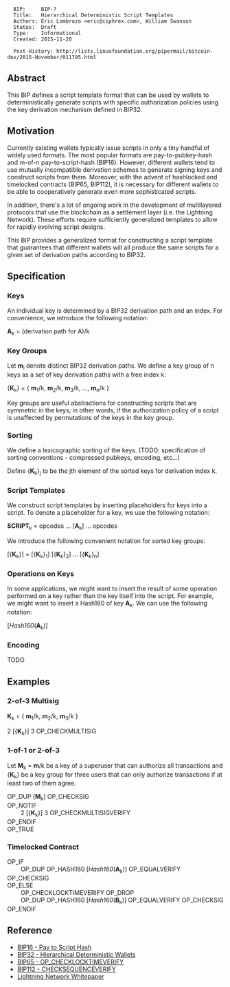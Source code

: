 <pre>
  BIP:     BIP-?
  Title:   Hierarchical Deterministic Script Templates
  Authors: Eric Lombrozo <eric@ciphrex.com>, William Swanson
  Status:  Draft
  Type:    Informational
  Created: 2015-11-20

  Post-History: http://lists.linuxfoundation.org/pipermail/bitcoin-dev/2015-November/011795.html
</pre>

==Abstract==

This BIP defines a script template format that can be used by wallets to deterministically generate scripts with specific authorization policies using the key derivation mechanism defined in BIP32.

==Motivation==

Currently existing wallets typically issue scripts in only a tiny handful of widely used formats. The most popular formats are pay-to-pubkey-hash and m-of-n pay-to-script-hash (BIP16). However, different wallets tend to use mutually incompatible derivation schemes to generate signing keys and construct scripts from them. Moreover, with the advent of hashlocked and timelocked contracts (BIP65, BIP112), it is necessary for different wallets to be able to cooperatively generate even more sophisticated scripts.

In addition, there's a lot of ongoing work in the development of multilayered protocols that use the blockchain as a settlement layer (i.e. the Lightning Network). These efforts require sufficiently generalized templates to allow for rapidly evolving script designs.

This BIP provides a generalized format for constructing a script template that guarantees that different wallets will all produce the same scripts for a given set of derivation paths according to BIP32.

==Specification==

===Keys===

An individual key is determined by a BIP32 derivation path and an index. For convenience, we introduce the following notation:

'''A'''<sub>k</sub> = (derivation path for A)/k

===Key Groups===

Let '''m'''<sub>i</sub> denote distinct BIP32 derivation paths. We define a key group of n keys as a set of key derivation paths with a free index k:

{'''K'''<sub>k</sub>} = { '''m'''<sub>1</sub>/k, '''m'''<sub>2</sub>/k, '''m'''<sub>3</sub>/k, ..., '''m'''<sub>n</sub>/k }

Key groups are useful abstractions for constructing scripts that are symmetric in the keys; in other words, if the authorization policy of a script is unaffected by permutations of the keys in the key group.

===Sorting===

We define a lexicographic sorting of the keys. (TODO: specification of sorting conventions - compressed pubkeys, encoding, etc...)

Define {'''K'''<sub>k</sub>}<sub>j</sub> to be the jth element of the sorted keys for derivation index k.

===Script Templates===

We construct script templates by inserting placeholders for keys into a script. To denote a placeholder for a key, we use the following notation:

'''SCRIPT'''<sub>k</sub> = opcodes ... ['''A'''<sub>k</sub>] ... opcodes

We introduce the following convenient notation for sorted key groups:

[{'''K'''<sub>k</sub>}] = [{'''K'''<sub>k</sub>}<sub>1</sub>] [{'''K'''<sub>k</sub>}<sub>2</sub>] ... [{'''K'''<sub>k</sub>}<sub>n</sub>]

===Operations on Keys===

In some applications, we might want to insert the result of some operation performed on a key rather than the key itself into the script. For example, we might want to insert a Hash160 of key '''A'''<sub>k</sub>. We can use the following notation:

[''Hash160''('''A'''<sub>k</sub>)]

===Encoding===

TODO

==Examples==

===2-of-3 Multisig===

'''K'''<sub>k</sub> = { '''m'''<sub>1</sub>/k, '''m'''<sub>2</sub>/k, '''m'''<sub>3</sub>/k }

2 [{'''K'''<sub>k</sub>}] 3 OP_CHECKMULTISIG

===1-of-1 or 2-of-3===

Let '''M'''<sub>k</sub> = '''m'''/k be a key of a superuser that can authorize all transactions and {'''K'''<sub>k</sub>} be a key group for three users that can only authorize transactions if at least two of them agree.

OP_DUP ['''M'''<sub>k</sub>] OP_CHECKSIG<br>
OP_NOTIF<br>
&nbsp; &nbsp; &nbsp; &nbsp; 2 [{'''K'''<sub>k</sub>}] 3 OP_CHECKMULTISIGVERIFY <br>
OP_ENDIF<br>
OP_TRUE

===Timelocked Contract===

OP_IF <br>
&nbsp; &nbsp; &nbsp; &nbsp; OP_DUP OP_HASH160 [''Hash160''('''A'''<sub>k</sub>)] OP_EQUALVERIFY OP_CHECKSIG <br>
OP_ELSE <br>
&nbsp; &nbsp; &nbsp; &nbsp; <TIMEOUT> OP_CHECKLOCKTIMEVERIFY OP_DROP <br>
&nbsp; &nbsp; &nbsp; &nbsp; OP_DUP OP_HASH160 [''Hash160''('''B'''<sub>k</sub>)] OP_EQUALVERIFY OP_CHECKSIG <br>
OP_ENDIF

==Reference==

* [[bip-0016.mediawiki|BIP16 - Pay to Script Hash]]
* [[bip-0032.mediawiki|BIP32 - Hierarchical Deterministic Wallets]]
* [[bip-0065.mediawiki|BIP65 - OP_CHECKLOCKTIMEVERIFY]]
* [[bip-0112.mediawiki|BIP112 - CHECKSEQUENCEVERIFY]]
* [[https://lightning.network/lightning-network-paper.pdf|Lightning Network Whitepaper]]
